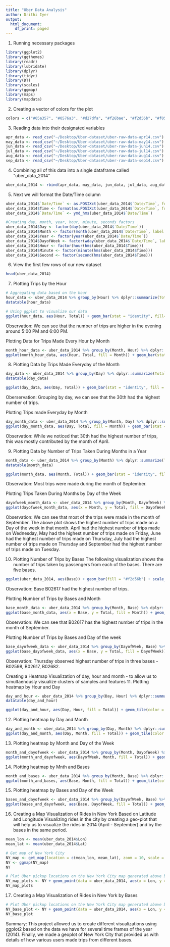 ```yaml
---
title: "Uber Data Analysis"
author: Drithi Iyer
output:
  html_document:
    df_print: paged
---
```


1. Running necessary packages
```r
library(ggplot2)
library(ggthemes)
library(readr)
library(lubridate)
library(dplyr)
library(tidyr)
library(DT)
library(scales)
library(ggmap)
library(maps)
library(mapdata)
```

2. Creating a vector of colors for the plot
```r
colors = c("#05a357", "#0576a3", "#d27dfa", "#f26bae", "#f2d56b", "#f05d5d", "#34baad")
```

3. Reading data into their designated variables
```r
apr_data <- read_csv("~/Desktop/Uber-dataset/uber-raw-data-apr14.csv")
may_data <- read_csv("~/Desktop/Uber-dataset/uber-raw-data-may14.csv")
jun_data <- read_csv("~/Desktop/Uber-dataset/uber-raw-data-jun14.csv")
jul_data <- read_csv("~/Desktop/Uber-dataset/uber-raw-data-jul14.csv")
aug_data <- read_csv("~/Desktop/Uber-dataset/uber-raw-data-aug14.csv")
sep_data <- read_csv("~/Desktop/Uber-dataset/uber-raw-data-sep14.csv")
```

4. Combining all of this data into a single dataframe called "uber_data_2014"
```r
uber_data_2014 <- rbind(apr_data, may_data, jun_data, jul_data, aug_data, sep_data)
```

5. Next we will format the Date/Time column
```r
uber_data_2014$`Date/Time` <- as.POSIXct(uber_data_2014$`Date/Time`, format = "%m/%d/%Y %H:%M:%S")
uber_data_2014$Time <- format(as.POSIXct(uber_data_2014$`Date/Time`, format = "%m/%d/%Y %H:%M:%S"), format="%H:%M:%S")
uber_data_2014$`Date/Time` <- ymd_hms(uber_data_2014$`Date/Time`)

#Creating day, month, year, hour, minute, seconds factors
uber_data_2014$Day <- factor(day(uber_data_2014$`Date/Time`))
uber_data_2014$Month <- factor(month(uber_data_2014$`Date/Time`, label = TRUE))
uber_data_2014$Year <- factor(year(uber_data_2014$`Date/Time`))
uber_data_2014$DayofWeek <- factor(wday(uber_data_2014$`Date/Time`, label = TRUE))
uber_data_2014$Hour <- factor(hour(hms(uber_data_2014$Time)))
uber_data_2014$Minute <- factor(minute(hms(uber_data_2014$Time)))
uber_data_2014$Second <- factor(second(hms(uber_data_2014$Time)))
```

6. View the first few rows of our new dataset
```r
head(uber_data_2014)
```

7. Plotting Trips by the Hour
```r
# Aggregating data based on the hour
hour_data <- uber_data_2014 %>% group_by(Hour) %>% dplyr::summarize(Total = n())
datatable(hour_data)
```

```r
# Using ggplot to visualize our data
ggplot(hour_data, aes(Hour, Total)) + geom_bar(stat = "identity", fill="#f05d5d") + ggtitle("Trips Made Every Hour") + theme(legend.position = "none") + scale_y_continuous(labels = comma)
```

Observation: We can see that the number of trips are higher in the evening around 5:00 PM and 6:00 PM.

Plotting Data for Trips Made Every Hour by Month
```r
month_hour_data <- uber_data_2014 %>% group_by(Month, Hour) %>% dplyr::summarize(Total = n())
ggplot(month_hour_data, aes(Hour, Total, fill = Month)) + geom_bar(stat = "identity") + ggtitle("Trips Made by Hour and Month") + scale_y_continuous(labels = comma)
```

8. Plotting Data by Trips Made Everyday of the Month
```r
day_data <- uber_data_2014 %>% group_by(Day) %>% dplyr::summarize(Total = n())
datatable(day_data)
```

```r
ggplot(day_data, aes(Day, Total)) + geom_bar(stat = "identity", fill = "#0576a3") + ggtitle("Trips Made Everyday") + theme(legend.position = "none") + scale_y_continuous(labels = comma)
```

Oberservation: Grouping by day, we can see that the 30th had the highest number of trips.

Plotting Trips made Everyday by Month
```r
day_month_data <- uber_data_2014 %>% group_by(Month, Day) %>% dplyr::summarize(Total = n())
ggplot(day_month_data, aes(Day, Total, fill = Month)) + geom_bar(stat = "identity") + ggtitle("Trips by Day and Month") + scale_y_continuous(labels = comma) + scale_fill_manual(values = colors)
```

Observation: While we noticed that 30th had the highest number of trips, this was mostly contributed by the month of April. 

9. Plotting Data by Number of Trips Taken During Months in a Year
```r
month_data <- uber_data_2014 %>% group_by(Month) %>% dplyr::summarize(Total = n())
datatable(month_data)
```

```r
ggplot(month_data, aes(Month, Total)) + geom_bar(stat = "identity", fill = "#34baad") + ggtitle("Trips by Month") + theme(legend.position = "none") + scale_y_continuous(labels = comma) + scale_fill_manual(values = colors)
```

Observation: Most trips were made during the month of September.

Plotting Trips Taken During Months by Day of the Week 
```r
dayofweek_month_data <- uber_data_2014 %>% group_by(Month, DayofWeek) %>% dplyr::summarize(Total = n())
ggplot(dayofweek_month_data, aes(x = Month, y = Total, fill = DayofWeek)) + geom_bar(position = "dodge", stat = "identity") + scale_fill_manual(values = colors)
```

Observation: We can see that most of the trips were made in the month of September. The above plot shows the highest number of trips made on a Day of the week in that month. April had the highest number of trips made on Wednesday, May had the highest number of trips made on Friday, June had the highest number of trips made on Thursday, July had the highest number of trips made on Thursday and September had the highest number of trips made on Tuesday.

10. Plotting Number of Trips by Bases
The following visualization shows the number of trips taken by passengers from each of the bases. There are five bases.
```r
ggplot(uber_data_2014, aes(Base)) + geom_bar(fill = "#f2d56b") + scale_y_continuous(labels = comma) + ggtitle("Trips by Bases")
```

Observation: Base B02617 had the highest number of trips.

Plotting Number of Trips by Bases and Month
```r
base_month_data <- uber_data_2014 %>% group_by(Month, Base) %>% dplyr::summarize(Total = n())
ggplot(base_month_data, aes(x = Base, y = Total, fill = Month)) + geom_bar(position = "dodge", stat = "identity") + scale_fill_manual(values = colors)
```

Observation: We can see that B02617 has the highest number of trips in the month of September. 

Plotting Number of Trips by Bases and Day of the week
```r
base_dayofweek_data <- uber_data_2014 %>% group_by(DayofWeek, Base) %>% dplyr::summarize(Total = n())
ggplot(base_dayofweek_data, aes(x = Base, y = Total, fill = DayofWeek)) + geom_bar(position = "dodge", stat = "identity") + scale_fill_manual(values = colors)
```
Observation: Thursday observed highest number of trips in three bases - B02598, B02617, B02682.

Creating a Heatmap Visualization of day, hour and month - to allow us to simultaenously visualize clusters of samples and features
11. Plotting heatmap by Hour and Day
```r
day_and_hour <- uber_data_2014 %>% group_by(Day, Hour) %>% dplyr::summarize(Total = n())
datatable(day_and_hour)
```

```r
ggplot(day_and_hour, aes(Day, Hour, fill = Total)) + geom_tile(color = "white") + ggtitle("Heat Map by Hour and Day")
```

12. Plotting heatmap by Day and Month
```r
day_and_month <- uber_data_2014 %>% group_by(Day, Month) %>% dplyr::summarize(Total = n())
ggplot(day_and_month, aes(Day, Month, fill = Total)) + geom_tile(color = "white") + ggtitle("Heat Map by Month and Day")
```

13. Plotting heatmap by Month and Day of the Week
```r
month_and_dayofweek <- uber_data_2014 %>% group_by(Month, DayofWeek) %>% dplyr::summarize(Total = n())
ggplot(month_and_dayofweek, aes(DayofWeek, Month, fill = Total)) + geom_tile(color = "white") + ggtitle("Heat Map by Day of Week and Month")
```

14. Plotting heatmap by Mnth and Bases
```r
month_and_bases <- uber_data_2014 %>% group_by(Month, Base) %>% dplyr::summarize(Total = n())
ggplot(month_and_bases, aes(Base, Month, fill = Total)) + geom_tile(color = "white") + ggtitle("Heat Map by Month and Bases")
```

15. Plotting heatmap by Bases and Day of the Week
```r
bases_and_dayofweek <- uber_data_2014 %>% group_by(DayofWeek, Base) %>% dplyr::summarize(Total = n())
ggplot(bases_and_dayofweek, aes(Base, DayofWeek, fill = Total)) + geom_tile(color = "white") + ggtitle("Heat Map by Bases and Day of Week")
```

16. Creating a Map Visualization of Rides in New York Based on Latitude and Longitude
Visualizing rides in the city by creating a geo-plot that will help us to visualize the rides in 2014 (April - September) and by the bases in the same period.

```r
mean_lon <- mean(uber_data_2014$Lon)
mean_lat <- mean(uber_data_2014$Lat)

# Get map of New York City
NY_map <- get_map(location = c(mean_lon, mean_lat), zoom = 10, scale = "auto", maptype = "roadmap", color = "bw")
NY <- ggmap(NY_map)
NY
```

```r
# Plot Uber pickup locations on the New York City map generated above based on latitude and longitude
NY_map_plots <- NY + geom_point(data = uber_data_2014, aes(x = Lon, y = Lat), color = "#f05d5d", size = 0.5, na.rm = TRUE)
NY_map_plots
```

17. Creating a Map Visualization of Rides in New York by Bases
```r
# Plot Uber pickup locations on the New York City map generated above by Bases
NY_base_plot <- NY + geom_point(data = uber_data_2014, aes(x = Lon, y = Lat, color = Base), size = 0.5, na.rm = TRUE)
NY_base_plot
```

Summary: This project allowed us to create different visualizations using ggplot2 based on the data we have for several time frames of the year (2014). Finally, we made a geoplot of New York City that provided us with details of how various users made trips from different bases.
